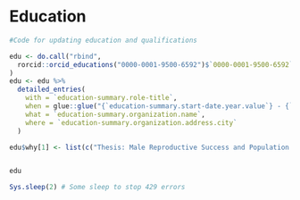 # Education

```r
#Code for updating education and qualifications

edu <- do.call("rbind",
  rorcid::orcid_educations("0000-0001-9500-6592")$`0000-0001-9500-6592`$`affiliation-group`$summaries
)
edu <- edu %>%
  detailed_entries(
    with = `education-summary.role-title`,
    when = glue::glue("{`education-summary.start-date.year.value`} - {`education-summary.end-date.year.value`}"),
    what = `education-summary.organization.name`,
    where = `education-summary.organization.address.city`
  )

edu$why[1] <- list(c("Thesis: Male Reproductive Success and Population Control in the Mediterranean Fruit Fly."))


edu

Sys.sleep(2) # Some sleep to stop 429 errors
```
